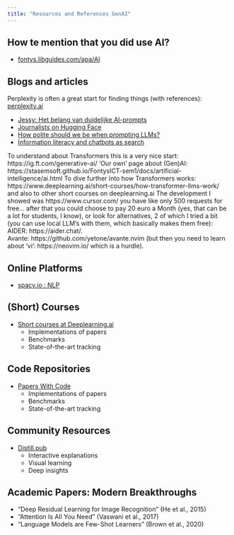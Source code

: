 ```yaml
---
title: "Resources and References GenAI"
---
```


## How te mention that you did use AI? 

- [fontys.libguides.com/apa/AI](https://fontys.libguides.com/apa/AI)

## Blogs and articles

Perplexity is often a great start for finding things (with references): [perplexity.ai](https://www.perplexity.ai/)

- [Jessy: Het belang van duidelijke AI-prompts](https://www.jessydecooker.nl/?p=12877)
- [Journalists on Hugging Face](https://huggingface.co/spaces/JournalistsonHF/ai-toolkit)
- [How polite should we be when prompting LLMs?](https://www.prompthub.us/blog/how-polite-should-we-be-when-prompting-llms)
- [Information literacy and chatbots as search](https://buttondown.com/maiht3k/archive/information-literacy-and-chatbots-as-search)

To understand about Transformers this is a very nice start: https://ig.ft.com/generative-ai/
'Our own' page about (Gen)AI: https://stasemsoft.github.io/FontysICT-sem1/docs/artificial-intelligence/ai.html
To dive further into how Transformers works: https://www.deeplearning.ai/short-courses/how-transformer-llms-work/
and also to other short courses on deeplearning.ai
The development I showed was https://www.cursor.com/
you have like only 500 requests for free...  after that you could choose to pay 20 euro a Month (yes, that can be a lot for students, I know), or look for alternatives, 2 of which I tried a bit (you can use local LLM's with them, which basically makes them free): 
AIDER: https://aider.chat/.   
Avante: https://github.com/yetone/avante.nvim   (but then you need to learn about 'vi': https://neovim.io/ which is a  hurdle). 

## Online Platforms

- [spacy.io : NLP](https://spacy.io/)

## (Short) Courses

- [Short courses at Deeplearning.ai](https://www.deeplearning.ai/courses/)
  - Implementations of papers
  - Benchmarks
  - State-of-the-art tracking

## Code Repositories

- [Papers With Code](https://paperswithcode.com)
  - Implementations of papers
  - Benchmarks
  - State-of-the-art tracking

## Community Resources

- [Distill.pub](https://distill.pub)
  - Interactive explanations
  - Visual learning
  - Deep insights

## Academic Papers: Modern Breakthroughs

- "Deep Residual Learning for Image Recognition" (He et al., 2015)
- "Attention Is All You Need" (Vaswani et al., 2017)
- "Language Models are Few-Shot Learners" (Brown et al., 2020)

